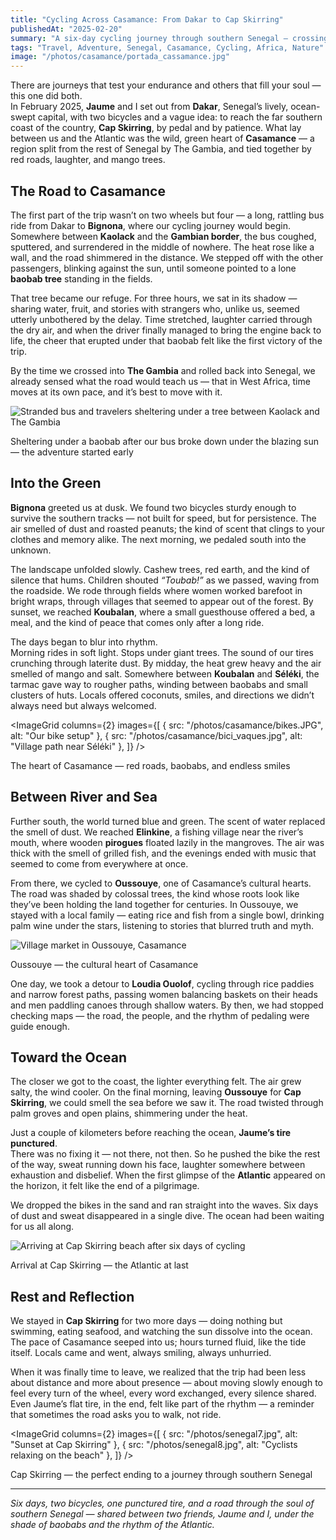 ```yaml
---
title: "Cycling Across Casamance: From Dakar to Cap Skirring"
publishedAt: "2025-02-20"
summary: "A six-day cycling journey through southern Senegal — crossing rivers, mangroves, and traditional villages from Bignona to the beaches of Cap Skirring."
tags: "Travel, Adventure, Senegal, Casamance, Cycling, Africa, Nature"
image: "/photos/casamance/portada_cassamance.jpg"
---
```


There are journeys that test your endurance and others that fill your soul — this one did both.  
In February 2025, **Jaume** and I set out from **Dakar**, Senegal’s lively, ocean-swept capital, with two bicycles and a vague idea: to reach the far southern coast of the country, **Cap Skirring**, by pedal and by patience. What lay between us and the Atlantic was the wild, green heart of **Casamance** — a region split from the rest of Senegal by The Gambia, and tied together by red roads, laughter, and mango trees.

## The Road to Casamance

The first part of the trip wasn’t on two wheels but four — a long, rattling bus ride from Dakar to **Bignona**, where our cycling journey would begin.  
Somewhere between **Kaolack** and the **Gambian border**, the bus coughed, sputtered, and surrendered in the middle of nowhere. The heat rose like a wall, and the road shimmered in the distance. We stepped off with the other passengers, blinking against the sun, until someone pointed to a lone **baobab tree** standing in the fields.  

That tree became our refuge. For three hours, we sat in its shadow — sharing water, fruit, and stories with strangers who, unlike us, seemed utterly unbothered by the delay. Time stretched, laughter carried through the dry air, and when the driver finally managed to bring the engine back to life, the cheer that erupted under that baobab felt like the first victory of the trip.  

By the time we crossed into **The Gambia** and rolled back into Senegal, we already sensed what the road would teach us — that in West Africa, time moves at its own pace, and it’s best to move with it.

<Image
  src="/photos/casamance/bus.JPG"
  alt="Stranded bus and travelers sheltering under a tree between Kaolack and The Gambia"
  width={800}
  height={600}
/>

<Caption>
  Sheltering under a baobab after our bus broke down under the blazing sun — the adventure started early
</Caption>

## Into the Green

**Bignona** greeted us at dusk. We found two bicycles sturdy enough to survive the southern tracks — not built for speed, but for persistence. The air smelled of dust and roasted peanuts; the kind of scent that clings to your clothes and memory alike. The next morning, we pedaled south into the unknown.

The landscape unfolded slowly. Cashew trees, red earth, and the kind of silence that hums. Children shouted *“Toubab!”* as we passed, waving from the roadside. We rode through fields where women worked barefoot in bright wraps, through villages that seemed to appear out of the forest. By sunset, we reached **Koubalan**, where a small guesthouse offered a bed, a meal, and the kind of peace that comes only after a long ride.

The days began to blur into rhythm.  
Morning rides in soft light. Stops under giant trees. The sound of our tires crunching through laterite dust. By midday, the heat grew heavy and the air smelled of mango and salt. Somewhere between **Koubalan** and **Séléki**, the tarmac gave way to rougher paths, winding between baobabs and small clusters of huts. Locals offered coconuts, smiles, and directions we didn’t always need but always welcomed.

<ImageGrid
  columns={2}
  images={[
    { src: "/photos/casamance/bikes.JPG", alt: "Our bike setup" },
    { src: "/photos/casamance/bici_vaques.jpg", alt: "Village path near Séléki" },
  ]}
/>

<Caption>
  The heart of Casamance — red roads, baobabs, and endless smiles
</Caption>

## Between River and Sea

Further south, the world turned blue and green. The scent of water replaced the smell of dust. We reached **Elinkine**, a fishing village near the river’s mouth, where wooden **pirogues** floated lazily in the mangroves. The air was thick with the smell of grilled fish, and the evenings ended with music that seemed to come from everywhere at once.  

From there, we cycled to **Oussouye**, one of Casamance’s cultural hearts. The road was shaded by colossal trees, the kind whose roots look like they’ve been holding the land together for centuries. In Oussouye, we stayed with a local family — eating rice and fish from a single bowl, drinking palm wine under the stars, listening to stories that blurred truth and myth.

<Image
  src="/photos/senegal5.jpg"
  alt="Village market in Oussouye, Casamance"
  width={800}
  height={600}
/>

<Caption>
  Oussouye — the cultural heart of Casamance
</Caption>

One day, we took a detour to **Loudia Ouolof**, cycling through rice paddies and narrow forest paths, passing women balancing baskets on their heads and men paddling canoes through shallow waters. By then, we had stopped checking maps — the road, the people, and the rhythm of pedaling were guide enough.

## Toward the Ocean

The closer we got to the coast, the lighter everything felt. The air grew salty, the wind cooler. On the final morning, leaving **Oussouye** for **Cap Skirring**, we could smell the sea before we saw it. The road twisted through palm groves and open plains, shimmering under the heat.

Just a couple of kilometers before reaching the ocean, **Jaume’s tire punctured**.  
There was no fixing it — not there, not then. So he pushed the bike the rest of the way, sweat running down his face, laughter somewhere between exhaustion and disbelief. When the first glimpse of the **Atlantic** appeared on the horizon, it felt like the end of a pilgrimage.  

We dropped the bikes in the sand and ran straight into the waves. Six days of dust and sweat disappeared in a single dive. The ocean had been waiting for us all along.

<Image
  src="/photos/senegal6.jpg"
  alt="Arriving at Cap Skirring beach after six days of cycling"
  width={800}
  height={600}
/>

<Caption>
  Arrival at Cap Skirring — the Atlantic at last
</Caption>

## Rest and Reflection

We stayed in **Cap Skirring** for two more days — doing nothing but swimming, eating seafood, and watching the sun dissolve into the ocean. The pace of Casamance seeped into us; hours turned fluid, like the tide itself. Locals came and went, always smiling, always unhurried.  

When it was finally time to leave, we realized that the trip had been less about distance and more about presence — about moving slowly enough to feel every turn of the wheel, every word exchanged, every silence shared. Even Jaume’s flat tire, in the end, felt like part of the rhythm — a reminder that sometimes the road asks you to walk, not ride.

<ImageGrid
  columns={2}
  images={[
    { src: "/photos/senegal7.jpg", alt: "Sunset at Cap Skirring" },
    { src: "/photos/senegal8.jpg", alt: "Cyclists relaxing on the beach" },
  ]}
/>

<Caption>
  Cap Skirring — the perfect ending to a journey through southern Senegal
</Caption>

---

*Six days, two bicycles, one punctured tire, and a road through the soul of southern Senegal — shared between two friends, Jaume and I, under the shade of baobabs and the rhythm of the Atlantic.*